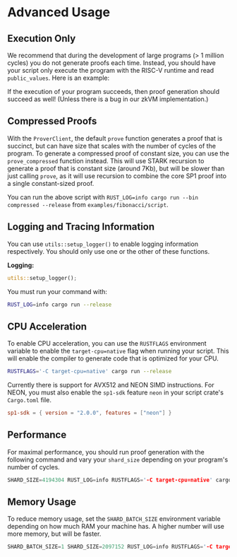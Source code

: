 
# Advanced Usage

## Execution Only

We recommend that during the development of large programs (> 1 million cycles) you do not generate proofs each time.
Instead, you should have your script only execute the program with the RISC-V runtime and read `public_values`. Here is an example:

<Execute />

If the execution of your program succeeds, then proof generation should succeed as well! (Unless there is a bug in our zkVM implementation.)

## Compressed Proofs

With the `ProverClient`, the default `prove` function generates a proof that is succinct, but can have size that scales with the number of cycles of the program. To generate a compressed proof of constant size, you can use the `prove_compressed` function instead. This will use STARK recursion to generate a proof that is constant size (around 7Kb), but will be slower than just calling `prove`, as it will use recursion to combine the core SP1 proof into a single constant-sized proof.

<Compressed />

You can run the above script with `RUST_LOG=info cargo run --bin compressed --release` from `examples/fibonacci/script`.

## Logging and Tracing Information

You can use `utils::setup_logger()` to enable logging information respectively. You should only use one or the other of these functions.

**Logging:**

```rust
utils::setup_logger();
```

You must run your command with:

```bash
RUST_LOG=info cargo run --release
```

## CPU Acceleration

To enable CPU acceleration, you can use the `RUSTFLAGS` environment variable to enable the `target-cpu=native` flag when running your script. This will enable the compiler to generate code that is optimized for your CPU.

```bash
RUSTFLAGS='-C target-cpu=native' cargo run --release
```

Currently there is support for AVX512 and NEON SIMD instructions. For NEON, you must also enable the `sp1-sdk` feature `neon` in your script crate's `Cargo.toml` file.

```toml
sp1-sdk = { version = "2.0.0", features = ["neon"] }
```

## Performance

For maximal performance, you should run proof generation with the following command and vary your `shard_size` depending on your program's number of cycles.

```rust
SHARD_SIZE=4194304 RUST_LOG=info RUSTFLAGS='-C target-cpu=native' cargo run --release
```

## Memory Usage

To reduce memory usage, set the `SHARD_BATCH_SIZE` environment variable depending on how much RAM
your machine has. A higher number will use more memory, but will be faster.

```rust
SHARD_BATCH_SIZE=1 SHARD_SIZE=2097152 RUST_LOG=info RUSTFLAGS='-C target-cpu=native' cargo run --release
```
